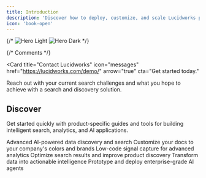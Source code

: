 ```yaml
---
title: Introduction
description: 'Discover how to deploy, customize, and scale Lucidworks products for AI-powered search and insights across B2B, B2C, knowledge management, customer support, and more.'
icon: 'book-open'
---
```




{/* <img
  className="block dark:hidden"
  src="/images/animated-intro.gif"
  alt="Hero Light"
/>
<img
  className="hidden dark:block"
  src="/images/animated-intro.gif"
  alt="Hero Dark"
/> */}

{/* Comments */}

<Card
  title="Contact Lucidworks"
  icon="messages"
  href="https://lucidworks.com/demo/"
  arrow="true"
  cta="Get started today."
>
Reach out with your current search challenges and what you hope to achieve with a search and discovery solution.
</Card>

## Discover

Get started quickly with product-specific guides and tools for building intelligent search, analytics, and AI applications.

<CardGroup cols={2}>
  <Card
    title="Lucidworks AI"
    icon="stars"
    href="/lw-saas/lw-ai/quickstart"
  >
    Advanced AI-powered data discovery and search
  </Card>
  <Card
    title="Neural Hybrid Search"
    icon="sliders"
    tags={["design", "performance"]}
    href="/lw-saas/lw-ai/neural-hybrid-search"
  >
    Customize your docs to your company's colors and brands
  </Card>
  <Card
    title="Signals Beacon"
    icon="wave-square"
    href="/lw-saas/lw-analytics/signals-beacon/signals-beacon"
  >
    Low-code signal capture for advanced analytics
  </Card>
  <Card
    title="Commerce Studio"
    icon="cart-shopping"
    href="/lw-saas/lw-cs/quickstart"
  >
    Optimize search results and improve product discovery
  </Card>
  <Card
    title="Analytics Studio"
    icon="chart-line"
    href="/lw-saas/lw-analytics/quickstart"
  >
    Transform data into actionable intelligence
  </Card>
  <Card
    title="AI App Studio"
    icon="comments"
    href="/lw-saas/lw-ai-as/quickstart"
  >
    Prototype and deploy enterprise-grade AI agents
  </Card>
</CardGroup>

